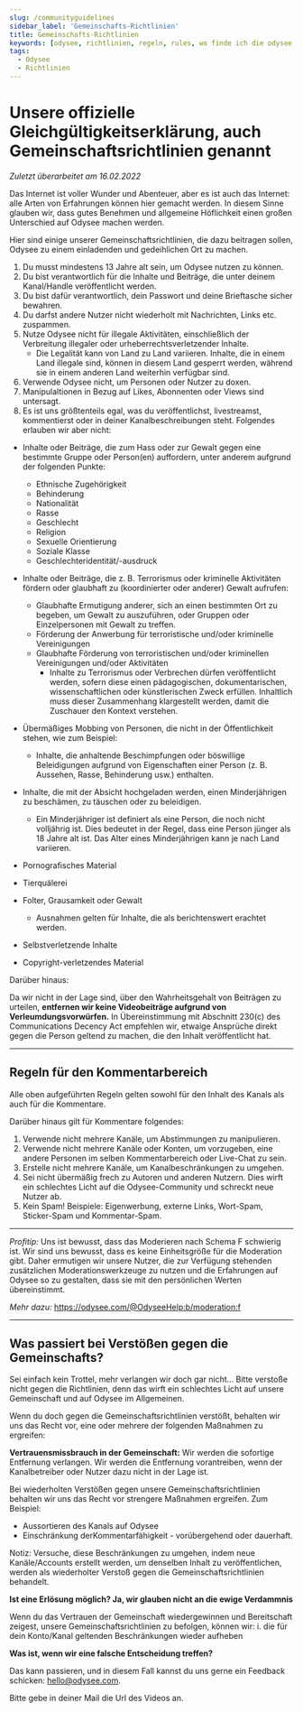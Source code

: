 ```yaml
---
slug: /communityguidelines
sidebar_label: 'Gemeinschafts-Richtlinien'
title: Gemeinschafts-Richtlinien
keywords: [odysee, richtlinien, regeln, rules, wo finde ich die odysee richtlinien, wo sind die odysee tos, odysee tos finden, finden der odysee richtlinien]
tags:
  - Odysee
  - Richtlinien
---
```


# Unsere offizielle Gleichgültigkeitserklärung, auch Gemeinschaftsrichtlinien genannt
*Zuletzt überarbeitet am 16.02.2022*

Das Internet ist voller Wunder und Abenteuer, aber es ist auch das Internet: alle Arten von Erfahrungen können hier gemacht werden. In diesem Sinne glauben wir, dass gutes Benehmen und allgemeine Höflichkeit einen großen Unterschied auf Odysee machen werden. 

Hier sind einige unserer Gemeinschaftsrichtlinien, die dazu beitragen sollen, Odysee zu einem einladenden und gedeihlichen Ort zu machen.

1. Du musst mindestens 13 Jahre alt sein, um Odysee nutzen zu können.
2. Du bist verantwortlich für die Inhalte und Beiträge, die unter deinem Kanal/Handle veröffentlicht werden.
3. Du bist dafür verantwortlich, dein Passwort und deine Brieftasche sicher bewahren. 
4. Du darfst andere Nutzer nicht wiederholt mit Nachrichten, Links etc. zuspammen.
5. Nutze Odysee nicht für illegale Aktivitäten, einschließlich der Verbreitung illegaler oder urheberrechtsverletzender Inhalte.
	* Die Legalität kann von Land zu Land variieren. Inhalte, die in einem Land illegale sind, können in diesem Land gesperrt werden, während sie in einem anderen Land weiterhin verfügbar sind. 
7. Verwende Odysee nicht, um Personen oder Nutzer zu doxen.
8. Manipulaltionen in Bezug auf Likes, Abonnenten oder Views sind untersagt.
9. Es ist uns größtenteils egal, was du veröffentlichst, livestreamst, kommentierst oder in deiner Kanalbeschreibungen steht. Folgendes erlauben wir aber nicht:
*   Inhalte oder Beiträge, die zum Hass oder zur Gewalt gegen eine bestimmte Gruppe oder Person(en) auffordern, unter anderem aufgrund der folgenden Punkte:
    * Ethnische Zugehörigkeit
    * Behinderung
    * Nationalität
    * Rasse
    * Geschlecht
    * Religion
    * Sexuelle Orientierung
    * Soziale Klasse
    * Geschlechteridentität/-ausdruck
*   Inhalte oder Beiträge, die z. B. Terrorismus oder kriminelle Aktivitäten fördern oder glaubhaft zu (koordinierter oder anderer) Gewalt aufrufen:
    * Glaubhafte Ermutigung anderer, sich an einen bestimmten Ort zu begeben, um Gewalt zu auszuführen, oder Gruppen oder Einzelpersonen mit Gewalt zu treffen.
    * Förderung der Anwerbung für terroristische und/oder kriminelle Vereinigungen
    * Glaubhafte Förderung von terroristischen und/oder kriminellen Vereinigungen und/oder Aktivitäten
		- Inhalte zu Terrorismus oder Verbrechen dürfen veröffentlicht werden, sofern diese einen pädagogischen, dokumentarischen, wissenschaftlichen oder künstlerischen Zweck erfüllen. Inhaltlich muss dieser Zusammenhang klargestellt werden, damit die Zuschauer den Kontext verstehen.

*   Übermäßiges Mobbing von Personen, die nicht in der Öffentlichkeit stehen, wie zum Beispiel:
    *   Inhalte, die anhaltende Beschimpfungen oder böswillige Beleidigungen aufgrund von Eigenschaften einer Person (z. B. Aussehen, Rasse, Behinderung usw.) enthalten. 
    
*   Inhalte, die mit der Absicht hochgeladen werden, einen Minderjährigen zu beschämen, zu täuschen oder zu beleidigen.
    * Ein Minderjähriger ist definiert als eine Person, die noch nicht volljährig ist. Dies bedeutet in der Regel, dass eine Person jünger als 18 Jahre alt ist. Das Alter eines Minderjährigen kann je nach Land variieren.

*   Pornografisches Material
*   Tierquälerei
*   Folter, Grausamkeit oder Gewalt
	* Ausnahmen gelten für Inhalte, die als berichtenswert erachtet werden.
*   Selbstverletzende Inhalte
*   Copyright-verletzendes Material

Darüber hinaus: 

Da wir nicht in der Lage sind, über den Wahrheitsgehalt von Beiträgen zu urteilen, **entfernen wir keine Videobeiträge aufgrund von Verleumdungsvorwürfen.** In Übereinstimmung mit Abschnitt 230(c) des Communications Decency Act empfehlen wir, etwaige Ansprüche direkt gegen die Person geltend zu machen, die den Inhalt veröffentlicht hat.


---

## Regeln für den Kommentarbereich

Alle oben aufgeführten Regeln gelten sowohl für den Inhalt des Kanals als auch für die Kommentare. 

Darüber hinaus gilt für Kommentare folgendes:

1. Verwende nicht mehrere Kanäle, um Abstimmungen zu manipulieren.
2. Verwende nicht mehrere Kanäle oder Konten, um vorzugeben, eine andere Personen im selben Kommentarbereich oder Live-Chat zu sein.
3. Erstelle nicht mehrere Kanäle, um Kanalbeschränkungen zu umgehen.
4. Sei nicht übermäßig frech zu Autoren und anderen Nutzern. Dies wirft ein schlechtes Licht auf die Odysee-Community und schreckt neue Nutzer ab.
5. Kein Spam! Beispiele: Eigenwerbung, externe Links, Wort-Spam, Sticker-Spam und Kommentar-Spam.
---

_Profitip:_ Uns ist bewusst, dass das Moderieren nach Schema F schwierig ist. Wir sind uns bewusst, dass es keine Einheitsgröße für die Moderation gibt. Daher ermutigen wir unsere Nutzer, die zur Verfügung stehenden zusätzlichen Moderationswerkzeuge zu nutzen und die Erfahrungen auf Odysee so zu gestalten, dass sie mit den persönlichen Werten übereinstimmt.  

_Mehr dazu:_ 
https://odysee.com/@OdyseeHelp:b/moderation:f

---

## Was passiert bei Verstößen gegen die Gemeinschafts?


Sei einfach kein Trottel, mehr verlangen wir doch gar nicht...
Bitte verstoße nicht gegen die Richtlinien, denn das wirft ein schlechtes Licht auf unsere Gemeinschaft und auf Odysee im Allgemeinen.

Wenn du doch gegen die Gemeinschaftsrichtlinien verstößt, behalten wir uns das Recht vor, eine oder mehrere der folgenden Maßnahmen zu ergreifen:

**Vertrauensmissbrauch in der Gemeinschaft:**
Wir werden die sofortige Entfernung verlangen. Wir werden die Entfernung vorantreiben, wenn der Kanalbetreiber oder Nutzer dazu nicht in der Lage ist.

Bei wiederholten Verstößen gegen unsere Gemeinschaftsrichtlinien behalten wir uns das Recht vor strengere Maßnahmen ergreifen. Zum Beispiel:

* Aussortieren des Kanals auf Odysee 
* Einschränkung derKommentarfähigkeit - vorübergehend oder dauerhaft.

Notiz: Versuche, diese Beschränkungen zu umgehen, indem neue Kanäle/Accounts erstellt werden, um denselben Inhalt zu veröffentlichen, werden als wiederholter Verstoß gegen die Gemeinschaftsrichtlinien behandelt.


**Ist eine Erlösung möglich? Ja, wir glauben nicht an die ewige Verdammnis**

Wenn du das Vertrauen der Gemeinschaft wiedergewinnen und Bereitschaft zeigest, unsere Gemeinschaftsrichtlinien zu befolgen, können wir:
i. die für dein Konto/Kanal geltenden Beschränkungen wieder aufheben




**Was ist, wenn wir eine falsche Entscheidung treffen?**

Das kann passieren, und in diesem Fall kannst du uns gerne ein Feedback schicken: hello@odysee.com.

Bitte gebe in deiner Mail die Url des Videos an.
